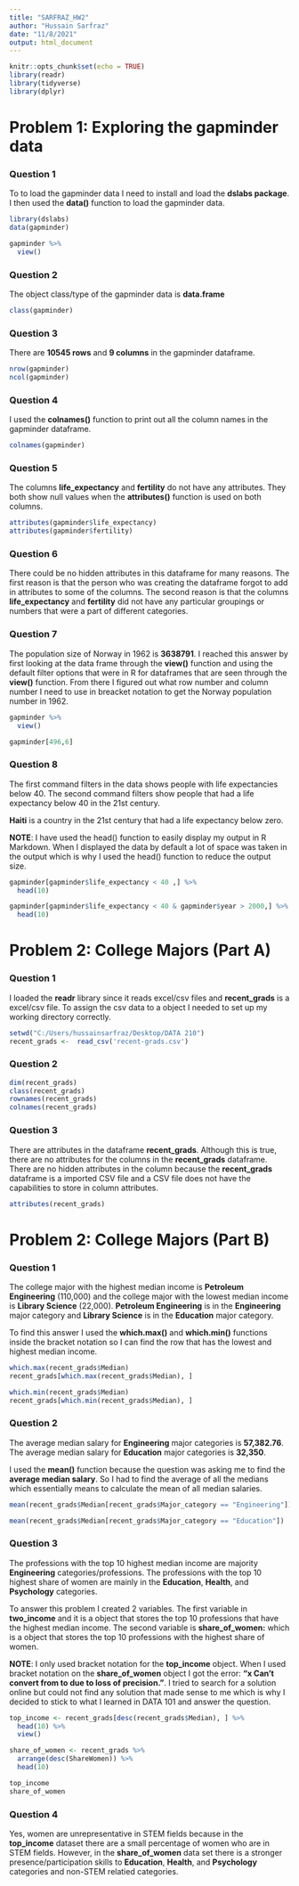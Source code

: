 ---
title: "SARFRAZ_HW2"
author: "Hussain Sarfraz"
date: "11/8/2021"
output: html_document
---

```{r setup, include=FALSE}
knitr::opts_chunk$set(echo = TRUE)
library(readr)
library(tidyverse)
library(dplyr)
```

# Problem 1: Exploring the gapminder data
### Question 1
To to load the gapminder data I need to install and load the **dslabs package**. I then used the **data()** function to load the gapminder data.

```{r}
library(dslabs)
data(gapminder) 

gapminder %>%
  view()
```

### Question 2
The object class/type of the gapminder data is **data.frame**

```{r}
class(gapminder)
```

### Question 3
There are **10545 rows** and **9 columns** in the gapminder dataframe.

```{r}
nrow(gapminder)
ncol(gapminder)
```

### Question 4
I used the **colnames()** function to print out all the column names in the gapminder dataframe.

```{r}
colnames(gapminder)
```

### Question 5
The columns **life_expectancy** and **fertility** do not have any attributes. They both show null values when the **attributes()** function is used on both columns. 

```{r}
attributes(gapminder$life_expectancy)
attributes(gapminder$fertility)
```

### Question 6
There could be no hidden attributes in this dataframe for many reasons. The first reason is that the person who was creating the dataframe forgot to add in attributes to some of the columns. The second reason is that the columns **life_expectancy** and **fertility** did not have any particular groupings or numbers that were a part of different categories.

### Question 7
The population size of Norway in 1962 is **3638791**. I reached this answer by first looking at the data frame through the **view()** function and using the default filter options that were in R for dataframes that are seen through the **view()** function. From there I figured out what row number and column number I need to use in breacket notation to get the Norway population number in 1962.

```{r}
gapminder %>%
  view()

gapminder[496,6]
```

### Question 8
The first command filters in the data shows people with life expectancies below 40. The second command filters show people that had a life expectancy below 40 in the 21st century.

**Haiti** is a country in the 21st century that had a life expectancy below zero. 

**NOTE**: I have used the head() function to easily display my output in R Markdown. When I displayed the data by default a lot of space was taken in the output which is why I used the head() function to reduce the output size.   
```{r}
gapminder[gapminder$life_expectancy < 40 ,] %>%
  head(10)

gapminder[gapminder$life_expectancy < 40 & gapminder$year > 2000,] %>%
  head(10)
```

# Problem 2: College Majors (**Part A**)
### Question 1
I loaded the **readr** library since it reads excel/csv files and **recent_grads** is a excel/csv file. To assign the csv data to a object I needed to set up my working directory correctly. 

```{r}
setwd("C:/Users/hussainsarfraz/Desktop/DATA 210")
recent_grads <-  read_csv('recent-grads.csv')
```

### Question 2
```{r}
dim(recent_grads)
class(recent_grads)
rownames(recent_grads)
colnames(recent_grads)
```

### Question 3
There are attributes in the dataframe **recent_grads**. Although this is true, there are no attributes for the columns in the **recent_grads** dataframe. There are no hidden attributes in the column because the **recent_grads** dataframe is a imported CSV file and a CSV file does not have the capabilities to store in column attributes. 

```{r}
attributes(recent_grads)
```

# Problem 2: College Majors (**Part B**)
### Question 1
The college major with the highest median income is **Petroleum Engineering** (110,000) and the college major with the lowest median income is **Library Science** (22,000). **Petroleum Engineering** is in the **Engineering** major category and **Library Science** is in the **Education** major category.

To find this answer I used the **which.max()** and **which.min()** functions inside the bracket notation so I can find the row that has the lowest and highest median income.

```{r}
which.max(recent_grads$Median)
recent_grads[which.max(recent_grads$Median), ]

which.min(recent_grads$Median)
recent_grads[which.min(recent_grads$Median), ]
```

### Question 2
The average median salary for **Engineering** major categories is **57,382.76**. The average median salary for **Education** major categories is **32,350**.

I used the **mean()** function because the question was asking me to find the **average median salary**. So I had to find the average of all the medians which essentially means to calculate the mean of all median salaries. 

```{r}
mean(recent_grads$Median[recent_grads$Major_category == "Engineering"])

mean(recent_grads$Median[recent_grads$Major_category == "Education"])
```

### Question 3
The professions with the top 10 highest median income are majority **Engineering** categories/professions. The professions with the top 10 highest share of women are mainly in the **Education**, **Health**, and **Psychology** categories.

To answer this problem I created 2 variables. The first variable in **two_income** and it is a object that stores the top 10 professions that have the highest median income. The second variable is **share_of_women:** which is a object that stores the top 10 professions with the highest share of women.

**NOTE**: I only used bracket notation for the **top_income** object. When I used bracket notation on the **share_of_women** object I got the error: **"x Can't convert from <double> to <integer> due to loss of precision."**. I tried to search for a solution online but could not find any solution that made sense to me which is why I decided to stick to what I learned in DATA 101 and answer the question. 

```{r}
top_income <- recent_grads[desc(recent_grads$Median), ] %>%
  head(10) %>%
  view()

share_of_women <- recent_grads %>%
  arrange(desc(ShareWomen)) %>%
  head(10) 

top_income
share_of_women
```

### Question 4
Yes, women are unrepresentative in STEM fields because in the **top_income** dataset there are a small percentage of women who are in STEM fields. However, in the **share_of_women** data set there is a stronger presence/participation skills to **Education**, **Health**, and **Psychology** categories and non-STEM relatied categories. 